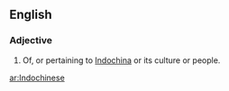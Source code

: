 ==English==

===Adjective===
{{en-adj|-}}

# Of, or pertaining to [[Indochina]] or its culture or people.

[[ar:Indochinese]]